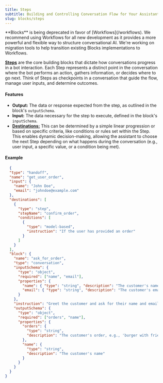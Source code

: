```yaml
---
title: Steps
subtitle: Building and Controlling Conversation Flow for Your Assistants
slug: blocks/steps
---
```


<Warning>
  **Blocks** is being deprecated in favor of [Workflows](/workflows). We recommend using Workflows for all new development as it provides a more powerful and flexible way to structure conversational AI. We're working on migration tools to help transition existing Blocks implementations to Workflows.
</Warning>

[**Steps**](https://api.vapi.ai/api#:~:text=HandoffStep) are the core building blocks that dictate how conversations progress in a bot interaction. Each Step represents a distinct point in the conversation where the bot performs an action, gathers information, or decides where to go next. Think of Steps as checkpoints in a conversation that guide the flow, manage user inputs, and determine outcomes. 

#### Features

- **Output:** The data or response expected from the step, as outlined in the block's `outputSchema`.
- **Input:** The data necessary for the step to execute, defined in the block's `inputSchema`.
- [**Destinations:**](https://api.vapi.ai/api#:~:text=StepDestination) This can be determined by a simple linear progression or based on specific criteria, like conditions or rules set within the Step. This enables dynamic decision-making, allowing the assistant to choose the next Step depending on what happens during the conversation (e.g., user input, a specific value, or a condition being met).

#### Example

```json
  {
  "type": "handoff",
  "name": "get_user_order",
  "input": {
    "name": "John Doe",
    "email": "johndoe@example.com"
  },
  "destinations": [
    {
      "type": "step",
      "stepName": "confirm_order",
      "conditions": [
        {
          "type": "model-based",
          "instruction": "If the user has provided an order"
        }
      ]
    }
  ],
  "block": {
    "name": "ask_for_order",
    "type": "conversation",
    "inputSchema": {
      "type": "object",
      "required": ["name", "email"],
      "properties": {
        "name": { "type": "string", "description": "The customer's name" },
        "email": { "type": "string", "description": "The customer's email" }
      }
    },
    "instruction": "Greet the customer and ask for their name and email. Then ask them what they'd like to order.",
    "outputSchema": {
      "type": "object",
      "required": ["orders", "name"],
      "properties": {
        "orders": {
          "type": "string",
          "description": "The customer's order, e.g., 'burger with fries'"
        },
        "name": { 
          "type": "string",
          "description": "The customer's name"
        }
      }
    }
  }
}
```